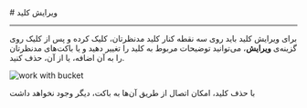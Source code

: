 

<Layout>
<Head>
<title>مستندات ویرایش کلید باکت - لیارا</title>
</Head>
# ویرایش کلید
<hr className="mb-2" />


برای ویرایش کلید باید روی سه نقطه کنار کلید مدنظرتان، کلیک کرده و پس از کلیک روی گزینه‌ی **ویرایش**،
می‌توانید توضیحات مربوط به کلید را تغییر دهید و یا باکت‌های مدنظرتان را به آن اضافه، یا از آن، حذف کنید. 

<div className="h-4" />
<img src="https://files.liara.ir/liara/docs/remove-bucket-from-key.gif" alt="work with bucket" />
<div className="h-4" />

<Alert variant="info">
<p>
با حذف کلید، امکان اتصال از طریق آن‌ها به باکت، دیگر وجود نخواهد داشت
</p>
</Alert>

</Layout>